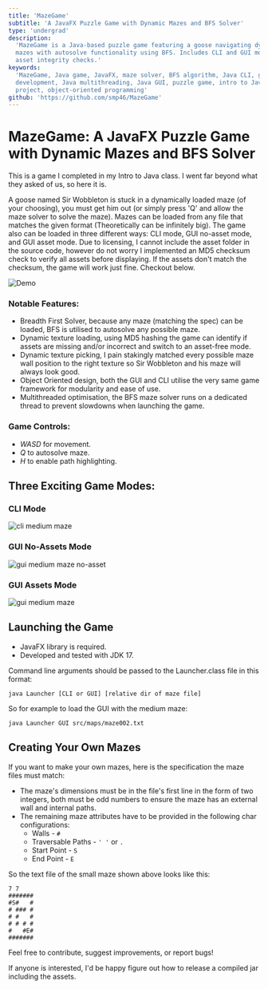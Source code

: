 ```yaml
---
title: 'MazeGame'
subtitle: 'A JavaFX Puzzle Game with Dynamic Mazes and BFS Solver'
type: 'undergrad'
description:
  'MazeGame is a Java-based puzzle game featuring a goose navigating dynamic
  mazes with autosolve functionality using BFS. Includes CLI and GUI modes with
  asset integrity checks.'
keywords:
  'MazeGame, Java game, JavaFX, maze solver, BFS algorithm, Java CLI, game
  development, Java multithreading, Java GUI, puzzle game, intro to Java
  project, object-oriented programming'
github: 'https://github.com/smp46/MazeGame'
---
```


# MazeGame: A JavaFX Puzzle Game with Dynamic Mazes and BFS Solver

This is a game I completed in my Intro to Java class. I went far beyond what
they asked of us, so here it is.

A goose named Sir Wobbleton is stuck in a dynamically loaded maze (of your
choosing), you must get him out (or simply press 'Q' and allow the maze solver
to solve the maze). Mazes can be loaded from any file that matches the given
format (Theoretically can be infinitely big). The game also can be loaded in
three different ways: CLI mode, GUI no-asset mode, and GUI asset mode. Due to
licensing, I cannot include the asset folder in the source code, however do not
worry I implemented an MD5 checksum check to verify all assets before
displaying. If the assets don't match the checksum, the game will work just
fine. Checkout below.

![Demo](https://cdn.statically.io/gh/smp46/smp46.github.io/nextjs/assets/mazegame/GUI_Assets.gif)

### Notable Features:

- Breadth First Solver, because any maze (matching the spec) can be loaded, BFS
  is utilised to autosolve any possible maze.
- Dynamic texture loading, using MD5 hashing the game can identify if assets are
  missing and/or incorrect and switch to an asset-free mode.
- Dynamic texture picking, I pain stakingly matched every possible maze wall
  position to the right texture so Sir Wobbleton and his maze will always look
  good.
- Object Oriented design, both the GUI and CLI utilise the very same game
  framework for modularity and ease of use.
- Multithreaded optimisation, the BFS maze solver runs on a dedicated thread to
  prevent slowdowns when launching the game.

### Game Controls:

- _WASD_ for movement.
- _Q_ to autosolve maze.
- _H_ to enable path highlighting.

## Three Exciting Game Modes:

### CLI Mode

![cli medium maze](https://cdn.statically.io/gh/smp46/smp46.github.io/nextjs/assets/mazegame/CLI.png?q=85&f=webp)

### GUI No-Assets Mode

![gui medium maze no-asset](https://cdn.statically.io/gh/smp46/smp46.github.io/nextjs/assets/mazegame/GUI_No_Assets.png?q=85&f=webp)

### GUI Assets Mode

![gui medium maze](https://cdn.statically.io/gh/smp46/smp46.github.io/nextjs/assets/mazegame/GUI_Assets.png?q=85&f=webp)

## Launching the Game

- JavaFX library is required.
- Developed and tested with JDK 17.

Command line arguments should be passed to the Launcher.class file in this
format:

`java Launcher [CLI or GUI] [relative dir of maze file]`

So for example to load the GUI with the medium maze:

`java Launcher GUI src/maps/maze002.txt`

## Creating Your Own Mazes

If you want to make your own mazes, here is the specification the maze files
must match:

- The maze's dimensions must be in the file's first line in the form of two
  integers, both must be odd numbers to ensure the maze has an external wall and
  internal paths.
- The remaining maze attributes have to be provided in the following char
  configurations:
  - Walls - `#`
  - Traversable Paths - `' '` or `.`
  - Start Point - `S`
  - End Point - `E`

So the text file of the small maze shown above looks like this:

```
7 7
#######
#S#   #
# ### #
# #   #
# # # #
#   #E#
#######
```

Feel free to contribute, suggest improvements, or report bugs!

If anyone is interested, I'd be happy figure out how to release a compiled jar
including the assets.
